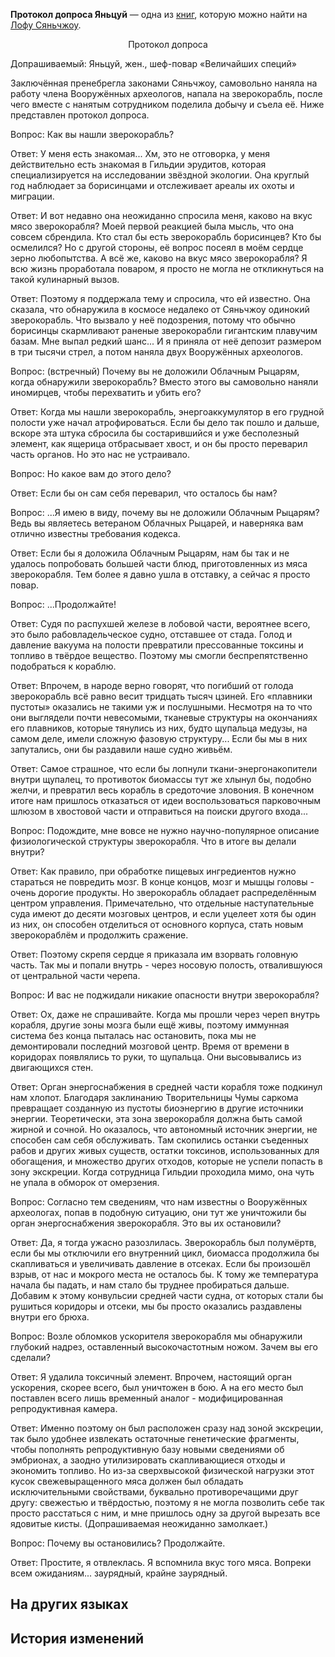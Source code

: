 {{Книга Инфобокс
|id           = 384
|Название     = Протокол допроса Яньцуй
|Изображение  = Item Xianzhou Parchment.png
|Мир          = Лофу Сяньчжоу
|Томов        = 1
|Автор        = <!--нужно добавить-->
|Описание     = Протокол допроса Яньцуй, повара Переулка ауруматонов.
|Том1         = {{tx}}
|Источник1    = {{tx|Отсутствует источник}}
|Персонажи    = 
|Фракции      = 
}}
'''Протокол допроса Яньцуй''' — одна из [[Книги|книг]], которую можно найти на [[Лофу Сяньчжоу]].
<!--
==Получение==
<gallery>
Книга НАЗВАНИЕ.png|НАЗВАНИЕ
Локация НАЗВАНИЕ.png|Расположение на карте. Ближайший пространственный якорь «[[НАЗВАНИЕ]]»
</gallery>
-->
<div align="center">Протокол допроса</div>

Допрашиваемый: Яньцуй, жен., шеф-повар «Величайших специй»

Заключённая пренебрегла законами Сяньчжоу, самовольно наняла на работу члена Вооружённых археологов, напала на зверокорабль, после чего вместе с нанятым сотрудником поделила добычу и съела её. Ниже представлен протокол допроса.

Вопрос: Как вы нашли зверокорабль?

Ответ: У меня есть знакомая... Хм, это не отговорка, у меня действительно есть знакомая в Гильдии эрудитов, которая специализируется на исследовании звёздной экологии. Она круглый год наблюдает за борисинцами и отслеживает ареалы их охоты и миграции.

Ответ: И вот недавно она неожиданно спросила меня, каково на вкус мясо зверокорабля? Моей первой реакцией была мысль, что она совсем сбрендила. Кто стал бы есть зверокорабль борисинцев? Кто бы осмелился? Но с другой стороны, её вопрос посеял в моём сердце зерно любопытства. А всё же, каково на вкус мясо зверокорабля? Я всю жизнь проработала поваром, я просто не могла не откликнуться на такой кулинарный вызов.

Ответ: Поэтому я поддержала тему и спросила, что ей известно. Она сказала, что обнаружила в космосе недалеко от Сяньчжоу одинокий зверокорабль. Что вызвало у неё подозрения, потому что обычно борисинцы скармливают раненые зверокорабли гигантским плавучим базам. Мне выпал редкий шанс... И я приняла от неё депозит размером в три тысячи стрел, а потом наняла двух Вооружённых археологов.

Вопрос: (встречный) Почему вы не доложили Облачным Рыцарям, когда обнаружили зверокорабль? Вместо этого вы самовольно наняли иномирцев, чтобы перехватить и убить его?

Ответ: Когда мы нашли зверокорабль, энергоаккумулятор в его грудной полости уже начал атрофироваться. Если бы дело так пошло и дальше, вскоре эта штука сбросила бы состарившийся и уже бесполезный элемент, как ящерица отбрасывает хвост, и он бы просто переварил часть органов. Но это нас не устраивало.

Вопрос: Но какое вам до этого дело?

Ответ: Если бы он сам себя переварил, что осталось бы нам?

Вопрос: ...Я имею в виду, почему вы не доложили Облачным Рыцарям? Ведь вы являетесь ветераном Облачных Рыцарей, и наверняка вам отлично известны требования кодекса.

Ответ: Если бы я доложила Облачным Рыцарям, нам бы так и не удалось попробовать большей части блюд, приготовленных из мяса зверокорабля. Тем более я давно ушла в отставку, а сейчас я просто повар.

Вопрос: ...Продолжайте!

Ответ: Судя по распухшей железе в лобовой части, вероятнее всего, это было рабовладельческое судно, отставшее от стада. Голод и давление вакуума на полости превратили прессованные токсины и топливо в твёрдое вещество. Поэтому мы смогли беспрепятственно подобраться к кораблю.

Ответ: Впрочем, в народе верно говорят, что погибший от голода зверокорабль всё равно весит тридцать тысяч цзиней. Его «плавники пустоты» оказались не такими уж и послушными. Несмотря на то что они выглядели почти невесомыми, тканевые структуры на окончаниях его плавников, которые тянулись из них, будто щупальца медузы, на самом деле, имели сложную фазовую структуру... Если бы мы в них запутались, они бы раздавили наше судно живьём.

Ответ: Самое страшное, что если бы лопнули ткани-энергонакопители внутри щупалец, то противоток биомассы тут же хлынул бы, подобно желчи, и превратил весь корабль в средоточие зловония. В конечном итоге нам пришлось отказаться от идеи воспользоваться парковочным шлюзом в хвостовой части и отправиться на поиски другого входа...

Вопрос: Подождите, мне вовсе не нужно научно-популярное описание физиологической структуры зверокорабля. Что в итоге вы делали внутри?

Ответ: Как правило, при обработке пищевых ингредиентов нужно стараться не повредить мозг. В конце концов, мозг и мышцы головы - очень дорогие продукты. Но зверокорабль обладает распределённым центром управления. Примечательно, что отдельные наступательные суда имеют до десяти мозговых центров, и если уцелеет хотя бы один из них, он способен отделиться от основного корпуса, стать новым зверокораблём и продолжить сражение.

Ответ: Поэтому скрепя сердце я приказала им взорвать головную часть. Так мы и попали внутрь - через носовую полость, отвалившуюся от центральной части черепа.

Вопрос: И вас не поджидали никакие опасности внутри зверокорабля?

Ответ: Ох, даже не спрашивайте. Когда мы прошли через череп внутрь корабля, другие зоны мозга были ещё живы, поэтому иммунная система без конца пыталась нас остановить, пока мы не демонтировали последний мозговой центр. Время от времени в коридорах появлялись то руки, то щупальца. Они высовывались из двигающихся стен.

Ответ: Орган энергоснабжения в средней части корабля тоже подкинул нам хлопот. Благодаря заклинанию Творительницы Чумы саркома превращает созданную из пустоты биоэнергию в другие источники энергии. Теоретически, эта зона зверокорабля должна быть самой жирной и сочной. Но оказалось, что автономный источник энергии, не способен сам себя обслуживать. Там скопились останки съеденных рабов и других живых существ, остатки токсинов, использованных для обогащения, и множество других отходов, которые не успели попасть в зону экскреции. Когда сотрудница Гильдии проходила мимо, она чуть не упала в обморок от омерзения.

Вопрос: Согласно тем сведениям, что нам известны о Вооружённых археологах, попав в подобную ситуацию, они тут же уничтожили бы орган энергоснабжения зверокорабля. Это вы их остановили?

Ответ: Да, я тогда ужасно разозлилась. Зверокорабль был полумёртв, если бы мы отключили его внутренний цикл, биомасса продолжила бы скапливаться и увеличивать давление в отсеках. Если бы произошёл взрыв, от нас и мокрого места не осталось бы. К тому же температура начала бы падать, и нам стало бы труднее пробираться дальше. Добавим к этому конвульсии средней части судна, от которых стали бы рушиться коридоры и отсеки, мы бы просто оказались раздавлены внутри его брюха.

Вопрос: Возле обломков ускорителя зверокорабля мы обнаружили глубокий надрез, оставленный высокочастотным ножом. Зачем вы его сделали?

Ответ: Я удалила токсичный элемент. Впрочем, настоящий орган ускорения, скорее всего, был уничтожен в бою. А на его место был поставлен всего лишь временный аналог - модифицированная репродуктивная камера.

Ответ: Именно поэтому он был расположен сразу над зоной экскреции, так было удобнее извлекать остаточные генетические фрагменты, чтобы пополнять репродуктивную базу новыми сведениями об эмбрионах, а заодно утилизировать скапливающиеся отходы и экономить топливо. Но из-за сверхвысокой физической нагрузки этот кусок свежевыращенного мяса должен был обладать исключительными свойствами, буквально противоречащими друг другу: свежестью и твёрдостью, поэтому я не могла позволить себе так просто расстаться с ним, и мне пришлось одну за другой вырезать все ядовитые кисты. (Допрашиваемая неожиданно замолкает.)

Вопрос: Почему вы остановились? Продолжайте.

Ответ: Простите, я отвлеклась. Я вспомнила вкус того мяса. Вопреки всем ожиданиям... заурядный, крайне заурядный.

==На других языках==
{{На других языках
|en   = Yancui Interrogation Transcript
|zhs  = 燕翠审讯记录
|zht  = 燕翠審訊紀錄
|ja   = 燕翠の取り調べ調書
|ko   = 연희 심문 조서
|es   = Transcripción del interrogatorio de Yancui
|fr   = Transcription de l'interrogatoire de Yancui
|ru   = Протокол допроса Яньцуй
|th   = บันทึกการสอบสวน Yancui
|vi   = Báo Cáo Thẩm Vấn Yancui
|de   = Verhörprotokoll von Yancui
|id   = Catatan Interogasi Yancui
|pt   = Transcrição do Interrogatório de Yancui
}}

==История изменений==
{{История изменений|2.7}}